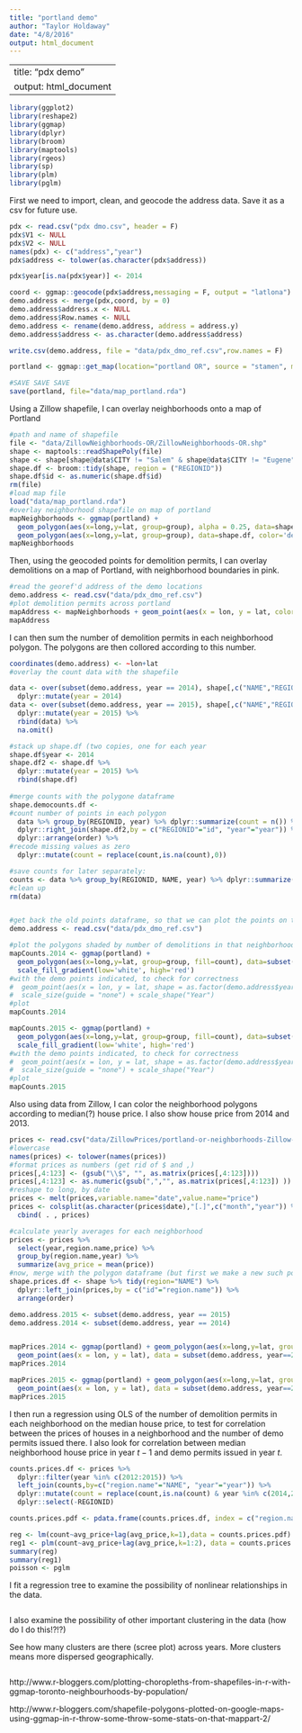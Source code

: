 ```yaml
---
title: "portland demo"
author: "Taylor Holdaway"
date: "4/8/2016"
output: html_document
---
```

---
title: "pdx demo"
output: html_document
---
```r
library(ggplot2)
library(reshape2)
library(ggmap)
library(dplyr)
library(broom)
library(maptools)
library(rgeos)
library(sp)
library(plm)
library(pglm)
```

First we need to import, clean, and geocode the address data. Save it as a csv for future use. 
```r
pdx <- read.csv("pdx dmo.csv", header = F)
pdx$V1 <- NULL
pdx$V2 <- NULL
names(pdx) <- c("address","year")
pdx$address <- tolower(as.character(pdx$address))

pdx$year[is.na(pdx$year)] <- 2014

coord <- ggmap::geocode(pdx$address,messaging = F, output = "latlona")
demo.address <- merge(pdx,coord, by = 0)
demo.address$address.x <- NULL
demo.address$Row.names <- NULL
demo.address <- rename(demo.address, address = address.y)
demo.address$address <- as.character(demo.address$address)

write.csv(demo.address, file = "data/pdx_dmo_ref.csv",row.names = F)

portland <- ggmap::get_map(location="portland OR", source = "stamen", maptype = "toner", crop = F,zoom=12)

#SAVE SAVE SAVE
save(portland, file="data/map_portland.rda")

```

Using a Zillow shapefile, I can overlay neighborhoods onto a map of Portland
```r
#path and name of shapefile
file <- "data/ZillowNeighborhoods-OR/ZillowNeighborhoods-OR.shp"
shape <- maptools::readShapePoly(file)
shape <- shape[shape@data$CITY != "Salem" & shape@data$CITY != "Eugene",]
shape.df <- broom::tidy(shape, region = ("REGIONID"))
shape.df$id <- as.numeric(shape.df$id)
rm(file)
#load map file
load("data/map_portland.rda")
#overlay neighborhood shapefile on map of portland
mapNeighborhoods <- ggmap(portland) +
  geom_polygon(aes(x=long,y=lat, group=group), alpha = 0.25, data=shape.df, fill='white') + 
  geom_polygon(aes(x=long,y=lat, group=group), data=shape.df, color='deeppink4', fill=NA)
mapNeighborhoods
```

Then, using the geocoded points for demolition permits, I can overlay demolitions on a map of Portland, with neighborhood boundaries in pink.
```r
#read the georef'd address of the demo locations
demo.address <- read.csv("data/pdx_dmo_ref.csv")
#plot demolition permits across portland
mapAddress <- mapNeighborhoods + geom_point(aes(x = lon, y = lat, color = as.factor(demo.address$year), shape = as.factor(demo.address$year)), data = demo.address, alpha = 0.8, size = 2.5) + scale_color_hue("Year") + scale_size(guide = "none") + scale_shape(guide = "none")
mapAddress
```

I can then sum the number of demolition permits in each neighborhood polygon. The polygons are then collored according to this number.

```r
coordinates(demo.address) <- ~lon+lat
#overlay the count data with the shapefile

data <- over(subset(demo.address, year == 2014), shape[,c("NAME","REGIONID")]) %>%
  dplyr::mutate(year = 2014)
data <- over(subset(demo.address, year == 2015), shape[,c("NAME","REGIONID")]) %>%
  dplyr::mutate(year = 2015) %>%
  rbind(data) %>% 
  na.omit()

#stack up shape.df (two copies, one for each year
shape.df$year <- 2014
shape.df2 <- shape.df %>%
  dplyr::mutate(year = 2015) %>%
  rbind(shape.df)
  
#merge counts with the polygone dataframe
shape.democounts.df <- 
#count number of points in each polygon
  data %>% group_by(REGIONID, year) %>% dplyr::summarize(count = n()) %>%
  dplyr::right_join(shape.df2,by = c("REGIONID"="id", "year"="year")) %>%
  dplyr::arrange(order) %>%
#recode missing values as zero
  dplyr::mutate(count = replace(count,is.na(count),0))

#save counts for later separately:
counts <- data %>% group_by(REGIONID, NAME, year) %>% dplyr::summarize(count = n())
#clean up
rm(data)


#get back the old points dataframe, so that we can plot the points on the same plot. must do this because the old one was turned into a spatial points class
demo.address <- read.csv("data/pdx_dmo_ref.csv")

#plot the polygons shaded by number of demolitions in that neighborhood
mapCounts.2014 <- ggmap(portland) + 
  geom_polygon(aes(x=long,y=lat, group=group, fill=count), data=subset(shape.democounts.df,year==2014), color='black') +
  scale_fill_gradient(low='white', high='red')
#with the demo points indicated, to check for correctness
#  geom_point(aes(x = lon, y = lat, shape = as.factor(demo.address$year)), data = demo.address, alpha = 0.4, size = 2.5) + 
#  scale_size(guide = "none") + scale_shape("Year")
#plot
mapCounts.2014

mapCounts.2015 <- ggmap(portland) + 
  geom_polygon(aes(x=long,y=lat, group=group, fill=count), data=subset(shape.democounts.df,year==2015), color='black') +
  scale_fill_gradient(low='white', high='red')
#with the demo points indicated, to check for correctness
#  geom_point(aes(x = lon, y = lat, shape = as.factor(demo.address$year)), data = demo.address, alpha = 0.4, size = 2.5) + 
#  scale_size(guide = "none") + scale_shape("Year")
#plot
mapCounts.2015
```

Also using data from Zillow, I can color the neighborhood polygons according to median(?) house price. I also show house price from 2014 and 2013.
```r

prices <- read.csv("data/ZillowPrices/portland-or-neighborhoods-Zillow-Home-Value-Index-TimeSeries.csv",stringsAsFactors = F)
#lowercase
names(prices) <- tolower(names(prices))
#format prices as numbers (get rid of $ and ,)
prices[,4:123] <- (gsub("\\$", "", as.matrix(prices[,4:123])))
prices[,4:123] <- as.numeric(gsub(",","", as.matrix(prices[,4:123]) ))
#reshape to long, by date
prices <- melt(prices,variable.name="date",value.name="price")
prices <- colsplit(as.character(prices$date),"[.]",c("month","year")) %>%
  cbind( . , prices)

#calculate yearly averages for each neighborhood
prices <- prices %>%
  select(year,region.name,price) %>%
  group_by(region.name,year) %>%
  summarize(avg_price = mean(price))
#now, merge with the polygon dataframe (but first we make a new such polygon because the old one had the REGIONID variable as )
shape.prices.df <- shape %>% tidy(region="NAME") %>%
  dplyr::left_join(prices,by = c("id"="region.name")) %>%
  arrange(order)

demo.address.2015 <- subset(demo.address, year == 2015)
demo.address.2014 <- subset(demo.address, year == 2014)


mapPrices.2014 <- ggmap(portland) + geom_polygon(aes(x=long,y=lat, group=group, fill=avg_price), alpha = 0.8, data=subset(shape.prices.df, year==2014), color='black') + scale_fill_gradient("Average Zillow Price Index",low='blue', high='red', limits=c(min(shape.prices.df$avg_price,na.rm=T),max(shape.prices.df$avg_price,na.rm=T))) +
  geom_point(aes(x = lon, y = lat), data = subset(demo.address, year==2014), alpha = 0.4, size = 2.5) + scale_size(guide = "none") + scale_shape("Year") + ggtitle("Demolitions and House Prices for 2014")
mapPrices.2014

mapPrices.2015 <- ggmap(portland) + geom_polygon(aes(x=long,y=lat, group=group, fill=avg_price), alpha = 0.8, data=subset(shape.prices.df, year==2015), color='black') + scale_fill_gradient("Average Zillow Price Index",low='blue', high='red', limits=c(min(shape.prices.df$avg_price,na.rm=T),max(shape.prices.df$avg_price,na.rm=T))) +
  geom_point(aes(x = lon, y = lat), data = subset(demo.address, year==2015), alpha = 0.4, size = 2.5) + scale_size(guide = "none") + scale_shape("Year") + ggtitle("Demolitions and House Prices for 2015")
mapPrices.2015
```

I then run a regression using OLS of the number of demolition permits in each neighborhood on the median house price, to test for correlation between the prices of houses in a neighborhood and the number of demo permits issued there. I also look for correlation between median neighborhood house price in year $t-1$ and demo permits issued in year $t$.
```r

counts.prices.df <- prices %>% 
  dplyr::filter(year %in% c(2012:2015)) %>%
  left_join(counts,by=c("region.name"="NAME", "year"="year")) %>%
  dplyr::mutate(count = replace(count,is.na(count) & year %in% c(2014,2015),0)) %>%
  dplyr::select(-REGIONID)

counts.prices.pdf <- pdata.frame(counts.prices.df, index = c("region.name", "year"), drop.index = F, row.names = T)

reg <- lm(count~avg_price+lag(avg_price,k=1),data = counts.prices.pdf)
reg1 <- plm(count~avg_price+lag(avg_price,k=1:2), data = counts.prices.pdf, model = "within", effect = "twoway")
summary(reg)
summary(reg1)
poisson <- pglm
```

I fit a regression tree to examine the possibility of nonlinear relationships in the data.
```r

```

I also examine the possibility of other important clustering in the data (how do I do this!?!?)

See how many clusters are there (scree plot) across years. More clusters means more dispersed geographically.
```r

```



http://www.r-bloggers.com/plotting-choropleths-from-shapefiles-in-r-with-ggmap-toronto-neighbourhoods-by-population/

http://www.r-bloggers.com/shapefile-polygons-plotted-on-google-maps-using-ggmap-in-r-throw-some-throw-some-stats-on-that-mappart-2/